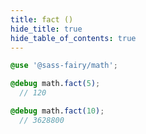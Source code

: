 ```yaml
---
title: fact ()
hide_title: true
hide_table_of_contents: true
---
```


<DocPage fieldName="fact" fieldType="function" spec={Spec} />

```scss
@use '@sass-fairy/math';

@debug math.fact(5);
  // 120

@debug math.fact(10);
  // 3628800
```

